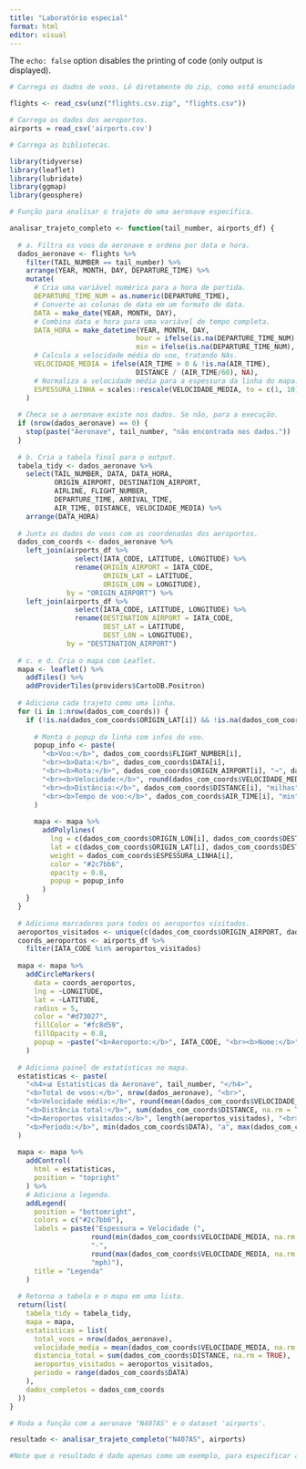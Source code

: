 ---
title: "Laboratório especial"
format: html
editor: visual
---

The `echo: false` option disables the printing of code (only output is displayed).

```{r}
# Carrega os dados de voos. Lê diretamente do zip, como está enunciado no desafio

flights <- read_csv(unz("flights.csv.zip", "flights.csv"))

# Carrega os dados dos aeroportos.
airports = read_csv('airports.csv')
```

```{r}
# Carrega as bibliotecas.

library(tidyverse)
library(leaflet)
library(lubridate)
library(ggmap)
library(geosphere)
```

```{r}

# Função para analisar o trajeto de uma aeronave específica.

analisar_trajeto_completo <- function(tail_number, airports_df) {
  
  # a. Filtra os voos da aeronave e ordena por data e hora.
  dados_aeronave <- flights %>%
    filter(TAIL_NUMBER == tail_number) %>%
    arrange(YEAR, MONTH, DAY, DEPARTURE_TIME) %>%
    mutate(
      # Cria uma variável numérica para a hora de partida.
      DEPARTURE_TIME_NUM = as.numeric(DEPARTURE_TIME),
      # Converte as colunas de data em um formato de data.
      DATA = make_date(YEAR, MONTH, DAY),
      # Combina data e hora para uma variável de tempo completa.
      DATA_HORA = make_datetime(YEAR, MONTH, DAY, 
                               hour = ifelse(is.na(DEPARTURE_TIME_NUM), 0, DEPARTURE_TIME_NUM %/% 100),
                               min = ifelse(is.na(DEPARTURE_TIME_NUM), 0, DEPARTURE_TIME_NUM %% 100)),
      # Calcula a velocidade média do voo, tratando NAs.
      VELOCIDADE_MEDIA = ifelse(AIR_TIME > 0 & !is.na(AIR_TIME), 
                               DISTANCE / (AIR_TIME/60), NA),
      # Normaliza a velocidade média para a espessura da linha do mapa.
      ESPESSURA_LINHA = scales::rescale(VELOCIDADE_MEDIA, to = c(1, 10), na.rm = TRUE)
    )
  
  # Checa se a aeronave existe nos dados. Se não, para a execução.
  if (nrow(dados_aeronave) == 0) {
    stop(paste("Aeronave", tail_number, "não encontrada nos dados."))
  }
  
  # b. Cria a tabela final para o output.
  tabela_tidy <- dados_aeronave %>%
    select(TAIL_NUMBER, DATA, DATA_HORA, 
           ORIGIN_AIRPORT, DESTINATION_AIRPORT,
           AIRLINE, FLIGHT_NUMBER,
           DEPARTURE_TIME, ARRIVAL_TIME,
           AIR_TIME, DISTANCE, VELOCIDADE_MEDIA) %>%
    arrange(DATA_HORA)
  
  # Junta os dados de voos com as coordenadas dos aeroportos.
  dados_com_coords <- dados_aeronave %>%
    left_join(airports_df %>% 
                select(IATA_CODE, LATITUDE, LONGITUDE) %>%
                rename(ORIGIN_AIRPORT = IATA_CODE,
                       ORIGIN_LAT = LATITUDE,
                       ORIGIN_LON = LONGITUDE),
              by = "ORIGIN_AIRPORT") %>%
    left_join(airports_df %>% 
                select(IATA_CODE, LATITUDE, LONGITUDE) %>%
                rename(DESTINATION_AIRPORT = IATA_CODE,
                       DEST_LAT = LATITUDE,
                       DEST_LON = LONGITUDE),
              by = "DESTINATION_AIRPORT")
  
  # c. e d. Cria o mapa com Leaflet.
  mapa <- leaflet() %>%
    addTiles() %>%
    addProviderTiles(providers$CartoDB.Positron)
  
  # Adiciona cada trajeto como uma linha.
  for (i in 1:nrow(dados_com_coords)) {
    if (!is.na(dados_com_coords$ORIGIN_LAT[i]) && !is.na(dados_com_coords$DEST_LAT[i])) {
      
      # Monta o popup da linha com infos do voo.
      popup_info <- paste(
        "<b>Voo:</b>", dados_com_coords$FLIGHT_NUMBER[i],
        "<br><b>Data:</b>", dados_com_coords$DATA[i],
        "<br><b>Rota:</b>", dados_com_coords$ORIGIN_AIRPORT[i], "→", dados_com_coords$DESTINATION_AIRPORT[i],
        "<br><b>Velocidade:</b>", round(dados_com_coords$VELOCIDADE_MEDIA[i], 1), "mph",
        "<br><b>Distância:</b>", dados_com_coords$DISTANCE[i], "milhas",
        "<br><b>Tempo de voo:</b>", dados_com_coords$AIR_TIME[i], "min"
      )
      
      mapa <- mapa %>%
        addPolylines(
          lng = c(dados_com_coords$ORIGIN_LON[i], dados_com_coords$DEST_LON[i]),
          lat = c(dados_com_coords$ORIGIN_LAT[i], dados_com_coords$DEST_LAT[i]),
          weight = dados_com_coords$ESPESSURA_LINHA[i],
          color = "#2c7bb6",
          opacity = 0.8,
          popup = popup_info
        )
    }
  }
  
  # Adiciona marcadores para todos os aeroportos visitados.
  aeroportos_visitados <- unique(c(dados_com_coords$ORIGIN_AIRPORT, dados_com_coords$DESTINATION_AIRPORT))
  coords_aeroportos <- airports_df %>%
    filter(IATA_CODE %in% aeroportos_visitados)
  
  mapa <- mapa %>%
    addCircleMarkers(
      data = coords_aeroportos,
      lng = ~LONGITUDE,
      lat = ~LATITUDE,
      radius = 5,
      color = "#d73027",
      fillColor = "#fc8d59",
      fillOpacity = 0.8,
      popup = ~paste("<b>Aeroporto:</b>", IATA_CODE, "<br><b>Nome:</b>", AIRPORT)
    )
  
  # Adiciona painel de estatísticas no mapa.
  estatisticas <- paste(
    "<h4>📊 Estatísticas da Aeronave", tail_number, "</h4>",
    "<b>Total de voos:</b>", nrow(dados_aeronave), "<br>",
    "<b>Velocidade média:</b>", round(mean(dados_com_coords$VELOCIDADE_MEDIA, na.rm = TRUE), 1), "mph<br>",
    "<b>Distância total:</b>", sum(dados_com_coords$DISTANCE, na.rm = TRUE), "milhas<br>",
    "<b>Aeroportos visitados:</b>", length(aeroportos_visitados), "<br>",
    "<b>Período:</b>", min(dados_com_coords$DATA), "a", max(dados_com_coords$DATA)
  )
  
  mapa <- mapa %>%
    addControl(
      html = estatisticas,
      position = "topright"
    ) %>%
    # Adiciona a legenda.
    addLegend(
      position = "bottomright",
      colors = c("#2c7bb6"),
      labels = paste("Espessura = Velocidade (", 
                    round(min(dados_com_coords$VELOCIDADE_MEDIA, na.rm = TRUE), 1), 
                    "-", 
                    round(max(dados_com_coords$VELOCIDADE_MEDIA, na.rm = TRUE), 1), 
                    "mph)"),
      title = "Legenda"
    )
  
  # Retorna a tabela e o mapa em uma lista.
  return(list(
    tabela_tidy = tabela_tidy,
    mapa = mapa,
    estatisticas = list(
      total_voos = nrow(dados_aeronave),
      velocidade_media = mean(dados_com_coords$VELOCIDADE_MEDIA, na.rm = TRUE),
      distancia_total = sum(dados_com_coords$DISTANCE, na.rm = TRUE),
      aeroportos_visitados = aeroportos_visitados,
      periodo = range(dados_com_coords$DATA)
    ),
    dados_completos = dados_com_coords
  ))
}

# Roda a função com a aeronave "N407AS" e o dataset 'airports'.

resultado <- analisar_trajeto_completo("N407AS", airports)

#Note que o resultado é dado apenas como um exemplo, para especificar alguma linha area especifica e só colocar como argumento da função
```
